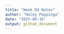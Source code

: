 ```yaml
---
title: "Week 04 Notes"
author: "Haley Poppinga"
date: "2025-09-16"
output: github_document
---
```


